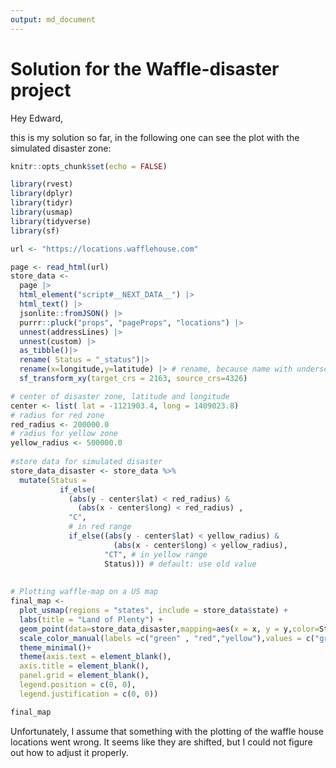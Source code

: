 ```yaml
---
output: md_document
---
```

# Solution for the Waffle-disaster project

Hey Edward, 

this is my solution so far, in the following one can see the plot with the simulated disaster zone:


```r
knitr::opts_chunk$set(echo = FALSE)

library(rvest)
library(dplyr)
library(tidyr)
library(usmap)
library(tidyverse)
library(sf)

url <- "https://locations.wafflehouse.com" 

page <- read_html(url)
store_data <- 
  page |> 
  html_element("script#__NEXT_DATA__") |> 
  html_text() |> 
  jsonlite::fromJSON() |>
  purrr::pluck("props", "pageProps", "locations") |>
  unnest(addressLines) |>
  unnest(custom) |> 
  as_tibble()|>
  rename( Status = "_status")|>
  rename(x=longitude,y=latitude) |> # rename, because name with underscore not accesible
  sf_transform_xy(target_crs = 2163, source_crs=4326)

# center of disaster zone, latitude and longitude
center <- list( lat = -1121903.4, long = 1409023.8)	
# radius for red zone
red_radius <- 200000.0
# radius for yellow zone
yellow_radius <- 500000.0
 
#store data for simulated disaster
store_data_disaster <- store_data %>%
  mutate(Status =
           if_else(
             (abs(y - center$lat) < red_radius) &
               (abs(x - center$long) < red_radius) ,
             "C",
             # in red range
             if_else((abs(y - center$lat) < yellow_radius) &
                       (abs(x - center$long) < yellow_radius),
                     "CT", # in yellow range
                     Status))) # default: use old value
           
  
# Plotting waffle-map on a US map
final_map <-
  plot_usmap(regions = "states", include = store_data$state) +
  labs(title = "Land of Plenty") + 
  geom_point(data=store_data_disaster,mapping=aes(x = x, y = y,color=Status), size = 1) +
  scale_color_manual(labels =c("green" , "red","yellow"),values = c("green" , "red","yellow")) +
  theme_minimal()+
  theme(axis.text = element_blank(),
  axis.title = element_blank(),
  panel.grid = element_blank(),
  legend.position = c(0, 0),
  legend.justification = c(0, 0))

final_map
```


Unfortunately, I assume that something with the plotting of the waffle house locations went wrong. It seems like they are shifted, but I could not figure out how to adjust it properly.
